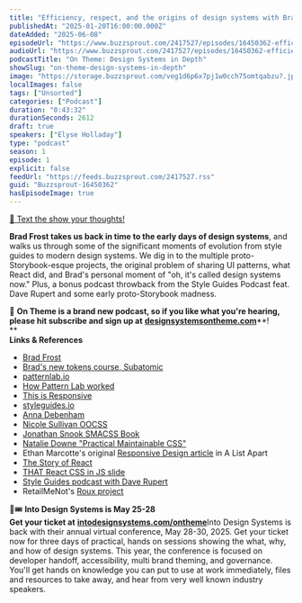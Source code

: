 ```yaml
---
title: "Efficiency, respect, and the origins of design systems with Brad Frost — #01"
publishedAt: "2025-01-20T16:00:00.000Z"
dateAdded: "2025-06-08"
episodeUrl: "https://www.buzzsprout.com/2417527/episodes/16450362-efficiency-respect-and-the-origins-of-design-systems-with-brad-frost-01.mp3"
audioUrl: "https://www.buzzsprout.com/2417527/episodes/16450362-efficiency-respect-and-the-origins-of-design-systems-with-brad-frost-01.mp3"
podcastTitle: "On Theme: Design Systems in Depth"
showSlug: "on-theme-design-systems-in-depth"
image: "https://storage.buzzsprout.com/veg1d6p6x7pj1w0cch75omtqabzu?.jpg"
localImages: false
tags: ["Unsorted"]
categories: ["Podcast"]
duration: "0:43:32"
durationSeconds: 2612
draft: true
speakers: ["Elyse Holladay"]
type: "podcast"
season: 1
episode: 1
explicit: false
feedUrl: "https://feeds.buzzsprout.com/2417527.rss"
guid: "Buzzsprout-16450362"
hasEpisodeImage: true
---
```

[📲 Text the show your thoughts!](https://www.buzzsprout.com/twilio/text_messages/2417527/open_sms)

**Brad Frost takes us back in time to the early days of design systems**, and walks us through some of the significant moments of evolution from style guides to modern design systems. We dig in to the multiple proto-Storybook-esque projects, the original problem of sharing UI patterns, what React did, and Brad's personal moment of "oh, it's called design systems now." Plus, a bonus podcast throwback from the Style Guides Podcast feat. Dave Rupert and some early proto-Storybook madness.  
  
💖 **On Theme is a brand new podcast, so if you like what you're hearing, please hit subscribe and sign up at** [**designsystemsontheme.com**](http://designsystemsontheme.com)**!  
**  
**Links & References**

-   [Brad Frost](https://bradfrost.com/)
-   [Brad's new tokens course, Subatomic](https://designtokenscourse.com/)
-   [patternlab.io](https://patternlab.io/)
-   [How Pattern Lab worked](https://www.smashingmagazine.com/2016/07/building-maintaining-atomic-design-systems-pattern-lab/)
-   [This is Responsive](https://bradfrost.com/blog/post/this-is-responsive/)
-   [styleguides.io](http://styleguides.io/)
-   [Anna Debenham](https://www.maban.co.uk/)
-   [Nicole Sullivan OOCSS](https://www.stubbornella.org/2009/02/28/object-oriented-css-grids-on-github/)
-   [Jonathan Snook SMACSS Book](https://smacss.com/book/about/)
-   [Natalie Downe "Practical Maintainable CSS"](https://www.slideshare.net/slideshow/practical-maintainable-css-short-version/5618935#17)
-   Ethan Marcotte's original [Responsive Design article](https://alistapart.com/article/responsive-web-design/) in A List Apart
-   [The Story of React](https://www.youtube.com/watch?v=Wm_xI7KntDs)
-   [THAT React CSS in JS slide](https://speakerdeck.com/vjeux/react-css-in-js?slide=2)
-   [Style Guides podcast with Dave Rupert](http://styleguides.io/podcast/dave-rupert/)
-   RetailMeNot's [Roux project](https://github.com/RetailMeNotSandbox?q=roux)

🎨🎟️ **Into Design Systems is May 25-28  
Get your ticket at** [**intodesignsystems.com/ontheme**](http://intodesignsystems.com/ontheme)Into Design Systems is back with their annual virtual conference, May 28-30, 2025. Get your ticket now for three days of practical, hands on sessions showing the what, why, and how of design systems. This year, the conference is focused on developer handoff, accessibility, multi brand theming, and governance. You'll get hands on knowledge you can put to use at work immediately, files and resources to take away, and hear from very well known industry speakers.
